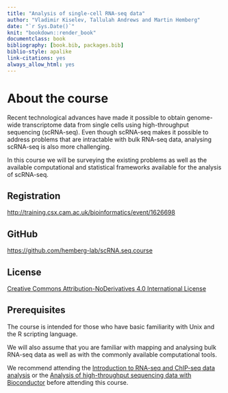 ```yaml
--- 
title: "Analysis of single-cell RNA-seq data"
author: "Vladimir Kiselev, Tallulah Andrews and Martin Hemberg"
date: "`r Sys.Date()`"
knit: "bookdown::render_book"
documentclass: book
bibliography: [book.bib, packages.bib]
biblio-style: apalike
link-citations: yes
always_allow_html: yes
---
```


# About the course

Recent technological advances have made it possible to obtain genome-wide transcriptome data from single cells using high-throughput sequencing (scRNA-seq). Even though scRNA-seq makes it possible to address problems that are intractable with bulk RNA-seq data, analysing scRNA-seq is also more challenging.

In this course we will be surveying the existing problems as well as the available computational and statistical frameworks available for the analysis of scRNA-seq.

## Registration  

<a href="http://training.csx.cam.ac.uk/bioinformatics/event/1626698" target="blank">http://training.csx.cam.ac.uk/bioinformatics/event/1626698</a>

## GitHub
<a href="https://github.com/hemberg-lab/scRNA.seq.course" target="blank">https://github.com/hemberg-lab/scRNA.seq.course</a>

## License
<a href="http://creativecommons.org/licenses/by-nd/4.0" target="blank">Creative Commons Attribution-NoDerivatives 4.0 International License</a>

## Prerequisites

The course is intended for those who have basic familiarity with Unix and the R scripting language.

We will also assume that you are familiar with mapping and analysing bulk RNA-seq data as well as with the commonly available computational tools.

We recommend attending the [Introduction to RNA-seq and ChIP-seq data analysis](http://training.csx.cam.ac.uk/bioinformatics/event/1544785) or the [Analysis of high-throughput sequencing data with Bioconductor](http://training.csx.cam.ac.uk/bioinformatics/event/1614561) before attending this course.
